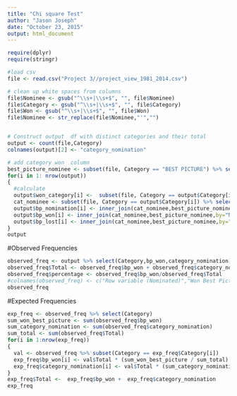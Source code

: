 ```yaml
---
title: "Chi square Test"
author: "Jason Joseph"
date: "October 23, 2015"
output: html_document
---
```

```r
require(dplyr)
require(stringr)
```

```r
#load csv
file <- read.csv("Project 3//project_view_1981_2014.csv")

# clean up white spaces from columns
file$Nominee <- gsub("^\\s+|\\s+$", "", file$Nominee)
file$Category <- gsub("^\\s+|\\s+$", "", file$Category)
file$Won <- gsub("^\\s+|\\s+$", "", file$Won)
file$Nominee <- str_replace(file$Nominee,"'","")


# Construct output  df with distinct categories and their total
output <- count(file,Category)
colnames(output)[2] <- "category_nomination"

# add category won  column
best_picture_nominee <- subset(file, Category == "BEST PICTURE") %>% select(Nominee,Won)
for(i in 1: nrow(output))
{
  #calculate 
  output$won_category[i] <-  subset(file, Category == output$Category[i]) %>%  select(Won) %>%  filter(Won != 'no')%>% nrow
  cat_nominee <- subset(file, Category == output$Category[i]) %>% select(Nominee) 
  output$bp_nomination[i] <- inner_join(cat_nominee,best_picture_nominee,by="Nominee") %>%  nrow()
  output$bp_won[i] <- inner_join(cat_nominee,best_picture_nominee,by="Nominee") %>%  select(Won) %>%  filter(Won != 'no')%>% nrow
  output$bp_lost[i] <- inner_join(cat_nominee,best_picture_nominee,by="Nominee") %>%  select(Won) %>%  filter(Won == 'no')%>% nrow
}
output
```
#Observed Frequencies
```r
observed_freq <- output %>% select(Category,bp_won,category_nomination)
observed_freq$Total <- observed_freq$bp_won + observed_freq$category_nomination
observed_freq$percentage <- observed_freq$bp_won/observed_freq$Total
#colnames(observed_freq) <- c("Row variable (Nominated)","Won Best Picture","Nominated for Row Variable","Total","% Best Picture wins")
observed_freq
```

#Expected Frequencies

```r
exp_freq <- observed_freq %>% select(Category)
sum_won_best_picture <- sum(observed_freq$bp_won)
sum_category_nomination <- sum(observed_freq$category_nomination)
sum_total <- sum(observed_freq$Total)
for(i in 1:nrow(exp_freq))
{
  val <- observed_freq %>% subset(Category == exp_freq$Category[i])
  exp_freq$bp_won[i] <- val$Total * (sum_won_best_picture / sum_total)
  exp_freq$category_nomination[i] <- val$Total * (sum_category_nomination / sum_total)
}
exp_freq$Total <-  exp_freq$bp_won +  exp_freq$category_nomination
exp_freq
```




